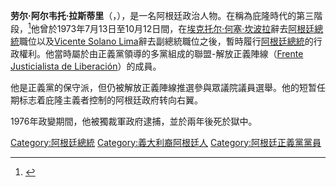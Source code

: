 {{Infobox president
| name     = 劳尔·阿尔韦托·拉斯蒂里
| image    = <!-- 檔案不存在 Raúl Alberto Lastiri -->

| order1     = [[阿根廷國家眾議院議長|阿根廷國家眾議院議長]]<br><small>[[在阿根廷總統缺位期間|代行總統的行政权利]]</small>
| term_start1   = 1973年07月13日
| term_end1     = 1973年10月12日
| predecessor1 = [[埃克托尔·何塞·坎波拉|埃克托尔·何塞·坎波拉]]
| successor1  = [[胡安·庇隆|胡安·庇隆]]

| order2     = [[阿根廷國家眾議院|阿根廷國家眾議院議長]]
| term_start2    = 1973年05月25日
| term_end2     =  1975年07月17日
| predecessor2 = [[Arturo_Mor_Roig|Arturo Mor Roig]]
| successor2   = [[Nicasio_Juan_Sánchez_Toranzo|Nicasio Juan Sánchez Toranzo]]
|-
| birth_date={{birth date and age|1915|09|11}}
| death_date={{death date and age|1978|12|11|1915|9|11|df=yes}}
| birth_place=[[布宜诺斯艾利斯|布宜诺斯艾利斯]]
| party=[[正义党|正义党]]
}}

'''劳尔·阿尔韦托·拉斯蒂里'''（{{lang-es|'''Raúl Alberto Lastiri'''}}，{{bd|1915年|9月11日|1978年|12月11日}}），是一名阿根廷政治人物。在稱為庇隆時代的第三階段，<ref>{{cite web |url=http://www.pausa.com.ar/2015/11/horowicz-la-mayoria-de-macri-en-el-unico-lugar-donde-se-puede-juntar-es-en-una-urna/ |title=Alejandro Horowicz,“Los cuatro peronismos”|work=Periódico Pausa |date=2015-11 }}</ref>他曾於1973年7月13日至10月12日間，在[[埃克托尔·何塞·坎波拉|埃克托尔·何塞·坎波拉]]辭去[[阿根廷總統|阿根廷總統]]職位以及[[Vicente_Solano_Lima|Vicente Solano Lima]]辭去副總統職位之後，暫時履行[[阿根廷總統|阿根廷總統]]的行政權利。他當時屬於由正義黨領導的多黨組成的聯盟-解放正義陣線（[[Frente_Justicialista_de_Liberación|Frente Justicialista de Liberación]]）的成員。

他是正義黨的保守派，但仍被解放正義陣線推選參與眾議院議員選舉。他的短暂任期标志着庇隆主義者控制的阿根廷政府转向右翼。

1976年政變期間，他被獨裁軍政府逮捕，並於兩年後死於獄中。

{{DEFAULTSORT: Lastiri, Raul}}
[[Category:阿根廷總統|Category:阿根廷總統]]
[[Category:義大利裔阿根廷人|Category:義大利裔阿根廷人]]
[[Category:阿根廷正義黨黨員|Category:阿根廷正義黨黨員]]